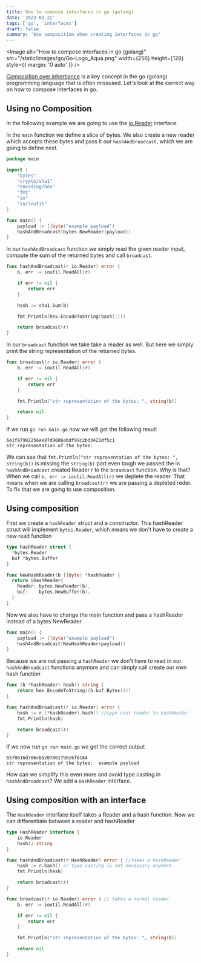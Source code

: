 ```yaml
---
title: How to compose interfaces in go (golang)
date: '2023-01-22'
tags: ['go', 'interfaces']
draft: false
summary: 'Use composition when creating interfaces in go'
---
```


<Image
  alt="How to compose interfaces in go (golang)"
  src="/static/images/go/Go-Logo_Aqua.png"
  width={256}
  height={128}
  style={{ margin: '0 auto' }}
/>

[Composition over inhertiance](https://en.wikipedia.org/wiki/Composition_over_inheritance) is a key concept in the go (golang) programming language that is often missused. Let's look at the correct way on how to compose interfaces in go.

## Using no Composition

In the following example we are going to use the [io.Reader](https://go.dev/tour/methods/21) interface.

In the `main` function we define a slice of bytes. We also create a new reader which accepts these bytes and pass it our `hashAndBroadcast`, which we are going to define next.

```go
package main

import (
	"bytes"
	"crypto/sha1"
	"encoding/hex"
	"fmt"
	"io"
	"io/ioutil"
)

func main() {
	payload := []byte("example payload")
	hashAndBroadcast(bytes.NewReader(payload))
}
```

In our `hashAndBroadcast` function we simply read the given reader input, compute the sum of the returned bytes and call `broadcast`.

```go
func hashAndBroadcast(r io.Reader) error {
	b, err := ioutil.ReadAll(r)

	if err != nil {
		return err
	}

	hash := sha1.Sum(b)

	fmt.Println(hex.EncodeToString(hash[:]))

	return broadcast(r)
}
```

In our `broadcast` function we take take a reader as well. But here we simply print the string representation of the returned bytes.

```go
func broadcast(r io.Reader) error {
	b, err := ioutil.ReadAll(r)

	if err != nil {
		return err
	}

	fmt.Println("str representation of the bytes: ", string(b))

	return nil
}
```

If we run `go run main.go` now we will get the following result

```shell
6e1f87992256ae87d9086abdf99c2bd3421df5c1
str representation of the bytes:
```

We can see that `fmt.Println("str representation of the bytes: ", string(b))` is missing the `string(b)` part even tough we passed the in `hashAndBroadcast` created Reader r to the `broadcast` function.
Why is that? When we call `b, err := ioutil.ReadAll(r)` we deplete the reader. That means when we are calling `broadcast(r)` we are passing a depleted reder.
To fix that we are going to use composition.

## Using composition

First we create a `hashReader` struct and a constructor. This hashReader struct will implement `bytes.Reader`, which means we don't have to create a new read function

```go
type hashReader struct {
  *bytes.Reader
  buf *bytes.Buffer
}

func NewHashReader(b []byte) *hashReader {
  return &hashReader{
    Reader: bytes.NewReader(b),
    buf:    bytes.NewBuffer(b),
  }
}
```

Now we also have to change the main function and pass a hashReader instead of a bytes.NewReader

```go
func main() {
	payload := []byte("example payload")
	hashAndBroadcast(NewHashReader(payload))
}
```

Because we are not passing a `hashReader` we don't have to read in our `hashAndBroadcast` functiona anymore and can simply call create our own hash function

```go
func (h *hashReader) hash() string {
	return hex.EncodeToString((h.buf.Bytes()))
}

func hashAndBroadcast(r io.Reader) error {
	hash := r.(*hashReader).hash() //type cast reader to hashReader
	fmt.Println(hash)

	return broadcast(r)
}
```

If we now run `go run main.go` we get the correct output

```shell
6578616d706c65207061796c6f6164
str representation of the bytes:  example payload
```

How can we simplify this even more and avoid type casting in `hashAndBroadcast`? We add a `HashReader` interface.

## Using composition with an interface

The `HashReader` interface itself takes a Reader and a hash function.
Now we can differentiate between a reader and hashReader

```go
type HashReader interface {
	io.Reader
	hash() string
}

func hashAndBroadcast(r HashReader) error { //takes a HashReader
	hash := r.hash() // type casting is not necessary anymore
	fmt.Println(hash)

	return broadcast(r)
}

func broadcast(r io.Reader) error { // takes a normal reader
	b, err := ioutil.ReadAll(r)

	if err != nil {
		return err
	}

	fmt.Println("str representation of the bytes: ", string(b))

	return nil
}
```
